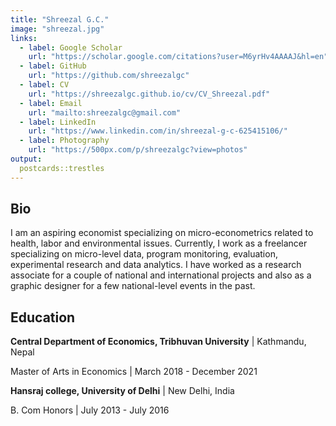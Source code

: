 ```yaml
---
title: "Shreezal G.C."
image: "shreezal.jpg"
links:
  - label: Google Scholar
    url: "https://scholar.google.com/citations?user=M6yrHv4AAAAJ&hl=en"
  - label: GitHub
    url: "https://github.com/shreezalgc"
  - label: CV
    url: "https://shreezalgc.github.io/cv/CV_Shreezal.pdf"
  - label: Email
    url: "mailto:shreezalgc@gmail.com"
  - label: LinkedIn
    url: "https://www.linkedin.com/in/shreezal-g-c-625415106/"
  - label: Photography
    url: "https://500px.com/p/shreezalgc?view=photos"  
output:
  postcards::trestles
---
```

 
## Bio

I am an aspiring economist specializing on micro-econometrics related to health, labor and environmental issues. Currently, I work as a freelancer specializing on micro-level data, program monitoring, evaluation, experimental research and data analytics. I have worked as a research associate for a couple of national and international projects and also as a graphic designer for a few national-level events in the past.

## Education

**Central Department of Economics, Tribhuvan University** | Kathmandu, Nepal

Master of Arts in Economics | March 2018 - December 2021

**Hansraj college, University of Delhi** | New Delhi, India

B. Com Honors | July 2013 - July 2016
